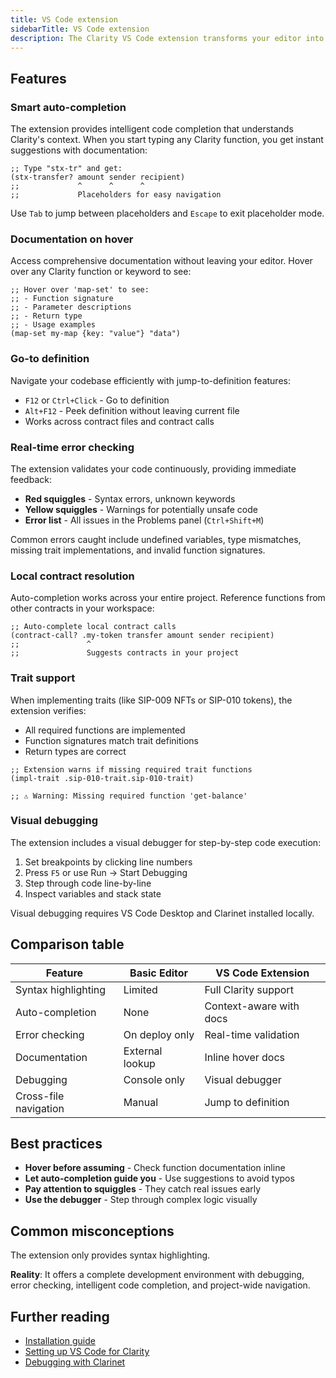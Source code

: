 ```yaml
---
title: VS Code extension
sidebarTitle: VS Code extension
description: The Clarity VS Code extension transforms your editor into a powerful smart contract development environment. You get syntax highlighting, auto-completion, debugging, and real-time error checking.
---
```


## Features

### Smart auto-completion

The extension provides intelligent code completion that understands Clarity's context. When you start typing any Clarity function, you get instant suggestions with documentation:

```clarity
;; Type "stx-tr" and get:
(stx-transfer? amount sender recipient)
;;             ^      ^      ^
;;             Placeholders for easy navigation
```

Use `Tab` to jump between placeholders and `Escape` to exit placeholder mode.

### Documentation on hover

Access comprehensive documentation without leaving your editor. Hover over any Clarity function or keyword to see:

```clarity
;; Hover over 'map-set' to see:
;; - Function signature
;; - Parameter descriptions  
;; - Return type
;; - Usage examples
(map-set my-map {key: "value"} "data")
```

### Go-to definition

Navigate your codebase efficiently with jump-to-definition features:

- `F12` or `Ctrl+Click` - Go to definition
- `Alt+F12` - Peek definition without leaving current file
- Works across contract files and contract calls

### Real-time error checking

The extension validates your code continuously, providing immediate feedback:

- **Red squiggles** - Syntax errors, unknown keywords
- **Yellow squiggles** - Warnings for potentially unsafe code
- **Error list** - All issues in the Problems panel (`Ctrl+Shift+M`)

Common errors caught include undefined variables, type mismatches, missing trait implementations, and invalid function signatures.

### Local contract resolution

Auto-completion works across your entire project. Reference functions from other contracts in your workspace:

```clarity
;; Auto-complete local contract calls
(contract-call? .my-token transfer amount sender recipient)
;;               ^
;;               Suggests contracts in your project
```

### Trait support

When implementing traits (like SIP-009 NFTs or SIP-010 tokens), the extension verifies:

- All required functions are implemented
- Function signatures match trait definitions  
- Return types are correct

```clarity
;; Extension warns if missing required trait functions
(impl-trait .sip-010-trait.sip-010-trait)

;; ⚠️ Warning: Missing required function 'get-balance'
```

### Visual debugging

The extension includes a visual debugger for step-by-step code execution:

1. Set breakpoints by clicking line numbers
2. Press `F5` or use Run → Start Debugging
3. Step through code line-by-line
4. Inspect variables and stack state

<Callout type="info" title="Requirements">
Visual debugging requires VS Code Desktop and Clarinet installed locally.
</Callout>

## Comparison table

| Feature | Basic Editor | VS Code Extension |
|---------|--------------|-------------------|
| Syntax highlighting | Limited | Full Clarity support |
| Auto-completion | None | Context-aware with docs |
| Error checking | On deploy only | Real-time validation |
| Documentation | External lookup | Inline hover docs |
| Debugging | Console only | Visual debugger |
| Cross-file navigation | Manual | Jump to definition |

## Best practices

- **Hover before assuming** - Check function documentation inline
- **Let auto-completion guide you** - Use suggestions to avoid typos
- **Pay attention to squiggles** - They catch real issues early
- **Use the debugger** - Step through complex logic visually

## Common misconceptions

<Callout type="warn" title="Common misconception">
The extension only provides syntax highlighting.

**Reality**: It offers a complete development environment with debugging, error checking, intelligent code completion, and project-wide navigation.
</Callout>

## Further reading

- [Installation guide](https://marketplace.visualstudio.com/items?itemName=HiroSystems.clarity-lsp)
- [Setting up VS Code for Clarity](/setting-up-your-environment#vs-code)
- [Debugging with Clarinet](/tools/clarinet/clarinet-cli/local-development#debugging-with-visual-studio-code)